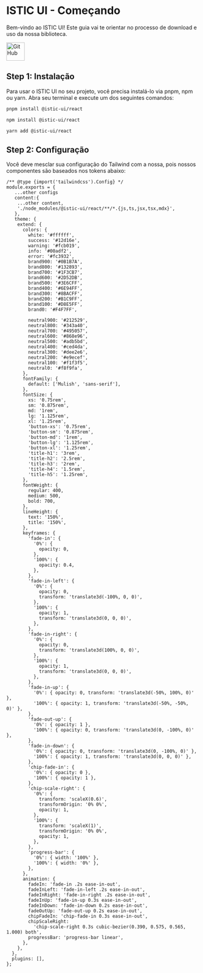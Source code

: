 
<Meta title="ISTIC UI/Começando" />

# ISTIC UI - Começando

Bem-vindo ao ISTIC UI! Este guia vai te orientar no processo de download e uso da nossa biblioteca.

<a href="https://github.com/istic-sp/ISTIC-UI" target="_blank">
  <img
    src="https://github.com/fluidicon.png"
    alt="GitHub"
    width="48"
    height="48"
  />
</a>

## Step 1: Instalação

Para usar o ISTIC UI no seu projeto, você precisa instalá-lo via pnpm, npm ou yarn. Abra seu terminal e execute um dos seguintes comandos:

```bash
pnpm install @istic-ui/react
```

```bash
npm install @istic-ui/react
```

```bash
yarn add @istic-ui/react
```

## Step 2: Configuração

Você deve mesclar sua configuração do Tailwind com a nossa, pois nossos componentes são baseados nos tokens abaixo:

```
/** @type {import('tailwindcss').Config} */
module.exports = {
   ...other configs
   content:{
    ...other content,
    './node_modules/@istic-ui/react/**/*.{js,ts,jsx,tsx,mdx}',
   },
   theme: {
    extend: {
      colors: {
        white: '#ffffff',
        success: '#12d16e',
        warning: '#fcb019',
        info: '#00adf2',
        error: '#fc3932',
        brand900: '#0B1B7A',
        brand800: '#132893',
        brand700: '#1F3CB7',
        brand600: '#2D52DB',
        brand500: '#3E6CFF',
        brand400: '#6E94FF',
        brand300: '#8BACFF',
        brand200: '#B1C9FF',
        brand100: '#D8E5FF',
        brand0: '#F4F7FF',

        neutral900: '#212529',
        neutral800: '#343a40',
        neutral700: '#495057',
        neutral600: '#868e96',
        neutral500: '#adb5bd',
        neutral400: '#ced4da',
        neutral300: '#dee2e6',
        neutral200: '#e9ecef',
        neutral100: '#f1f3f5',
        neutral0: '#f8f9fa',
      },
      fontFamily: {
        default: ['Mulish', 'sans-serif'],
      },
      fontSize: {
        xs: '0.75rem',
        sm: '0.875rem',
        md: '1rem',
        lg: '1.125rem',
        xl: '1.25rem',
        'button-xs': '0.75rem',
        'button-sm': '0.875rem',
        'button-md': '1rem',
        'button-lg': '1.125rem',
        'button-xl': '1.25rem',
        'title-h1': '3rem',
        'title-h2': '2.5rem',
        'title-h3': '2rem',
        'title-h4': '1.5rem',
        'title-h5': '1.25rem',
      },
      fontWeight: {
        regular: 400,
        medium: 500,
        bold: 700,
      },
      lineHeight: {
        text: '150%',
        title: '150%',
      },
      keyframes: {
        'fade-in': {
          '0%': {
            opacity: 0,
          },
          '100%': {
            opacity: 0.4,
          },
        },
        'fade-in-left': {
          '0%': {
            opacity: 0,
            transform: 'translate3d(-100%, 0, 0)',
          },
          '100%': {
            opacity: 1,
            transform: 'translate3d(0, 0, 0)',
          },
        },
        'fade-in-right': {
          '0%': {
            opacity: 0,
            transform: 'translate3d(100%, 0, 0)',
          },
          '100%': {
            opacity: 1,
            transform: 'translate3d(0, 0, 0)',
          },
        },
        'fade-in-up': {
          '0%': { opacity: 0, transform: 'translate3d(-50%, 100%, 0)' },
          '100%': { opacity: 1, transform: 'translate3d(-50%, -50%, 0)' },
        },
        'fade-out-up': {
          '0%': { opacity: 1 },
          '100%': { opacity: 0, transform: 'translate3d(0, -100%, 0)' },
        },
        'fade-in-down': {
          '0%': { opacity: 0, transform: 'translate3d(0, -100%, 0)' },
          '100%': { opacity: 1, transform: 'translate3d(0, 0, 0)' },
        },
        'chip-fade-in': {
          '0%': { opacity: 0 },
          '100%': { opacity: 1 },
        },
        'chip-scale-right': {
          '0%': {
            transform: 'scaleX(0.6)',
            transformOrigin: '0% 0%',
            opacity: 1,
          },
          '100%': {
            transform: 'scaleX(1)',
            transformOrigin: '0% 0%',
            opacity: 1,
          },
        },
        'progress-bar': {
          '0%': { width: '100%' },
          '100%': { width: '0%' },
        },
      },
      animation: {
        fadeIn: 'fade-in .2s ease-in-out',
        fadeInLeft: 'fade-in-left .2s ease-in-out',
        fadeInRight: 'fade-in-right .2s ease-in-out',
        fadeInUp: 'fade-in-up 0.3s ease-in-out',
        fadeInDown: 'fade-in-down 0.2s ease-in-out',
        fadeOutUp: 'fade-out-up 0.2s ease-in-out',
        chipFadeIn: 'chip-fade-in 0.3s ease-in-out',
        chipScaleRight:
          'chip-scale-right 0.3s cubic-bezier(0.390, 0.575, 0.565, 1.000) both',
        progressBar: 'progress-bar linear',
      },
    },
  },
  plugins: [],
};



```
